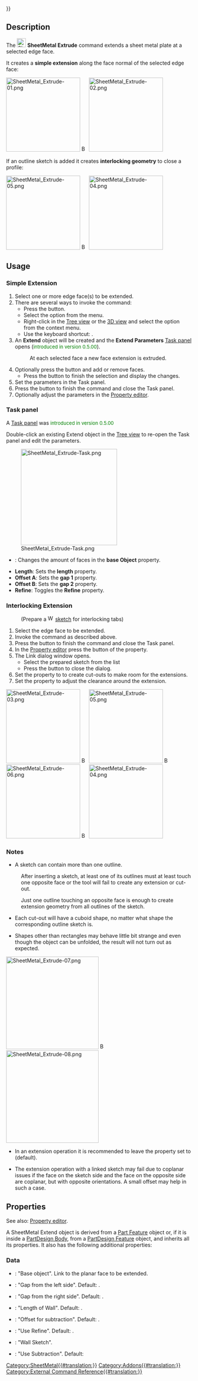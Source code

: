 {{UnfinishedDocu{{#translation:}}}}
<languages/>

{{Docnav
|[[SheetMetal_AddWall|AddWall]]
|[[SheetMetal_AddFoldWall|AddFoldWall]]
|[[SheetMetal_Workbench|SheetMetal]]
|IconL=SheetMetal_AddWall.svg
|IconR=SheetMetal_AddFoldWall.svg
|IconC=Sheetmetal_workbench_icon.svg
}}

{{GuiCommand
|Name=SheetMetal Extrude
|MenuLocation=SheetMetal → Extend Face
|Workbenches=[[SheetMetal_Workbench|SheetMetal]]
|Shortcut={{KEY|E}}
}}

==Description== 

The [[Image:SheetMetal_Extrude.svg|24px]] '''SheetMetal Extrude''' command extends a sheet metal plate at a selected edge face.

It creates a '''simple extension''' along the face normal of the selected edge face:

[[Image:SheetMetal_Extrude-01.png|200px]] [[Image:Button_right.svg|16px|link=]]
[[Image:SheetMetal_Extrude-02.png|200px]]

If an outline sketch is added it creates '''interlocking geometry''' to close a profile:

[[Image:SheetMetal_Extrude-05.png|200px]] [[Image:Button_right.svg|16px|link=]]
[[Image:SheetMetal_Extrude-04.png|200px]]

{{Caption|Three profiles with outline sketches to add → three results}}

==Usage== 

=== Simple Extension ===

# Select one or more edge face(s) to be extended.
# There are several ways to invoke the command:
#* Press the {{Button|[[Image:SheetMetal_Extrude.svg|16px]] [[SheetMetal_Extrude|Extend Face]]}} button.
#* Select the {{MenuCommand|Sheet Metal → [[Image:SheetMetal_Extrude.svg|16px]] Extend Face}} option from the menu.
#* Right-click in the [[Tree_view|Tree view]] or the [[3D_view|3D view]] and select the {{MenuCommand|Sheet Metal → [[Image:SheetMetal_Extrude.svg|16px]] Extend Face}} option from the context menu.
#* Use the keyboard shortcut: {{KEY|E}}.
# An '''Extend''' object will be created and the '''Extend Parameters''' [[Task_panel|Task panel]] opens (<span style="font-size:small;color:green;">introduced in version 0.5.00</span>).
#: At each selected face a new face extension is extruded.
# Optionally press the {{Button|Select}} button and add or remove faces.
#* Press the {{Button|Preview}} button to finish the selection and display the changes.
# Set the parameters in the Task panel.
# Press the {{Button|OK}} button to finish the command and close the Task panel.
# Optionally adjust the parameters in the [[Property_editor|Property editor]].

===Task panel===

A [[Task_panel|Task panel]] was <span style="font-size:small;color:green;">introduced in version 0.5.00</span>

Double-click an existing Extend object in the [[Tree_view|Tree view]] to re-open the Task panel and edit the parameters.

[[Image:SheetMetal_Extrude-Task.png|260px]]

* {{Button|Select}}: Changes the amount of faces in the '''base Object''' property.
* '''Length''': Sets the '''length''' property.
* '''Offset A''': Sets the '''gap 1''' property.
* '''Offset B''': Sets the '''gap 2''' property.
* '''Refine''': Toggles the '''Refine''' property.

=== Interlocking Extension ===

: (Prepare a [[Image:Workbench_Sketcher.svg|16px]] [[Sketcher_Workbench|sketch]] for interlocking tabs)
# Select the edge face to be extended.
# Invoke the command as described above.
# Press the {{Button|OK}} button to finish the command and close the Task panel.
# In the [[Property_editor|Property editor]] press the {{Button|...}} button of the {{PropertyData|Sketch}} property.
# The Link dialog window opens.
#*Select the prepared sketch from the list
#* Press the {{Button|OK}} button to close the dialog.
# Set the property {{PropertyData|Use Subtraction}} to {{TRUE}} to create cut-outs to make room for the extensions.
# Set the property {{PropertyData|Offset}} to adjust the clearance around the extension.

[[Image:SheetMetal_Extrude-03.png|200px]] [[Image:Button_right.svg|16px|link=]]
[[Image:SheetMetal_Extrude-05.png|200px]] [[Image:Button_right.svg|16px|link=]]
[[Image:SheetMetal_Extrude-06.png|200px]] [[Image:Button_right.svg|16px|link=]]
[[Image:SheetMetal_Extrude-04.png|200px]]

{{Caption|Three profiles → position of the sketches → results without cut-outs → final results}}

=== Notes ===

* A sketch can contain more than one outline. 

:After inserting a sketch, at least one of its outlines must at least touch one opposite face or the tool will fail to create any extension or cut-out.

:Just one outline touching an opposite face is enough to create extension geometry from all outlines of the sketch.

* Each cut-out will have a cuboid shape, no matter what shape the corresponding outline sketch is.

* Shapes other than rectangles may behave little bit strange and even though the object can be unfolded, the result will not turn out as expected.

[[Image:SheetMetal_Extrude-07.png|250px]] [[Image:Button_right.svg|16px|link=]]
[[Image:SheetMetal_Extrude-08.png|250px]]

{{Caption|Three outline sketches and their resulting extensions: separate triangle plate with a rectangular cut-out, circle without clearance → unfold solid is split at an unexpected position }}

* In an extension operation it is recommended to leave the property {{PropertyData|Refine}} set to {{TRUE}} (default).

* The extension operation with a linked sketch may fail due to coplanar issues if the face on the sketch side and the face on the opposite side are coplanar, but with opposite orientations. A small offset may help in such a case.

==Properties==

See also: [[Property_editor|Property editor]].

A SheetMetal Extend object is derived from a [[Part_Feature|Part Feature]] object or, if it is inside a [[PartDesign_Body|PartDesign Body]], from a [[PartDesign_Feature|PartDesign Feature]] object, and inherits all its properties. It also has the following additional properties:

===Data=== 

{{Properties_Title|Parameters}}

* {{PropertyData|base Object|LinkSub}}: "Base object". Link to the planar face to be extended.
* {{PropertyData|gap1|Distance}}: "Gap from the left side". Default: {{value|0,00 mm}}.
* {{PropertyData|gap2|Distance}}: "Gap from the right side". Default: {{value|0,00 mm}}.
* {{PropertyData|length|Length}}: "Length of Wall". Default: {{value|10,00 mm}}.

{{Properties_Title|Parameters Ext.}}

* {{PropertyData|Offset|Distance}}: "Offset for subtraction". Default: {{value|20,00 µm}}.
* {{PropertyData|Refine|Bool}}: "Use Refine". Default: {{TRUE}}.
* {{PropertyData|Sketch|Link}}: "Wall Sketch". 
* {{PropertyData|Use Subtraction|Bool}}: "Use Subtraction". Default: {{FALSE}}


{{Docnav
|[[SheetMetal_AddWall|AddWall]]
|[[SheetMetal_AddFoldWall|AddFoldWall]]
|[[SheetMetal_Workbench|SheetMetal]]
|IconL=SheetMetal_AddWall.svg
|IconR=SheetMetal_AddFoldWall.svg
|IconC=Sheetmetal_workbench_icon.svg
}}

[[Category:SheetMetal{{#translation:}}]]
[[Category:Addons{{#translation:}}]]
[[Category:External Command Reference{{#translation:}}]]
